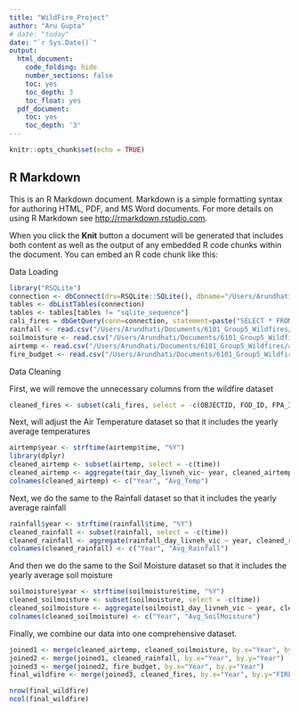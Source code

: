 ```yaml
---
title: "WildFire_Project"
author: "Aru Gupta"
# date: "today"
date: "`r Sys.Date()`"
output:
  html_document:
    code_folding: hide
    number_sections: false
    toc: yes
    toc_depth: 3
    toc_float: yes
  pdf_document:
    toc: yes
    toc_depth: '3'
---
```


```r
knitr::opts_chunk$set(echo = TRUE)
```

## R Markdown

This is an R Markdown document. Markdown is a simple formatting syntax for authoring HTML, PDF, and MS Word documents. For more details on using R Markdown see <http://rmarkdown.rstudio.com>.

When you click the **Knit** button a document will be generated that includes both content as well as the output of any embedded R code chunks within the document. You can embed an R code chunk like this:

Data Loading
```r
library("RSQLite")
connection <- dbConnect(drv=RSQLite::SQLite(), dbname="/Users/Arundhati/Documents/6101_Group5_Wildfires/wildfires_historic.sqlite")
tables <- dbListTables(connection)
tables <- tables[tables != "sqlite_sequence"]
cali_fires = dbGetQuery(conn=connection, statement=paste("SELECT * FROM 'Fires' WHERE STATE = 'CA'"))
rainfall <- read.csv("/Users/Arundhati/Documents/6101_Group5_Wildfires/rainfall_daily.csv")
soilmoisture <- read.csv("/Users/Arundhati/Documents/6101_Group5_Wildfires/soilmoisture_daily.csv")
airtemp <- read.csv("/Users/Arundhati/Documents/6101_Group5_Wildfires/airtemp_daily.csv")
fire_budget <- read.csv("/Users/Arundhati/Documents/6101_Group5_Wildfires/fire_suppression.csv")
```

Data Cleaning

First, we will remove the unnecessary columns from the wildfire dataset
```r
cleaned_fires <- subset(cali_fires, select = -c(OBJECTID, FOD_ID, FPA_ID, SOURCE_SYSTEM_TYPE, SOURCE_SYSTEM, NWCG_REPORTING_AGENCY, NWCG_REPORTING_UNIT_ID, NWCG_REPORTING_UNIT_NAME, SOURCE_REPORTING_UNIT, SOURCE_REPORTING_UNIT_NAME, LOCAL_FIRE_REPORT_ID, LOCAL_INCIDENT_ID, FIRE_CODE, ICS_209_INCIDENT_NUMBER, ICS_209_NAME, MTBS_ID, MTBS_FIRE_NAME, COMPLEX_NAME, OWNER_CODE, OWNER_DESCR, Shape, COUNTY, FIPS_CODE, FIPS_NAME, FIRE_NAME, DISCOVERY_DATE, DISCOVERY_DOY, DISCOVERY_TIME, CONT_DATE, CONT_DOY, CONT_TIME, LATITUDE, LONGITUDE))
```

Next, will adjust the Air Temperature dataset so that it includes the yearly average temperatures
```r
airtemp$year <- strftime(airtemp$time, "%Y")
library(dplyr)
cleaned_airtemp <- subset(airtemp, select = -c(time))
cleaned_airtemp <- aggregate(tair_day_livneh_vic~ year, cleaned_airtemp, mean)
colnames(cleaned_airtemp) <- c("Year", "Avg_Temp")
```

Next, we do the same to the Rainfall dataset so that it includes the yearly average rainfall
```r
rainfall$year <- strftime(rainfall$time, "%Y")
cleaned_rainfall <- subset(rainfall, select = -c(time))
cleaned_rainfall <- aggregate(rainfall_day_livneh_vic ~ year, cleaned_rainfall, mean)
colnames(cleaned_rainfall) <- c("Year", "Avg_Rainfall")
```

And then we do the same to the Soil Moisture dataset so that it includes the yearly average soil moisture
```r
soilmoisture$year <- strftime(soilmoisture$time, "%Y")
cleaned_soilmoisture <- subset(soilmoisture, select = -c(time))
cleaned_soilmoisture <- aggregate(soilmoist1_day_livneh_vic ~ year, cleaned_soilmoisture, mean)
colnames(cleaned_soilmoisture) <- c("Year", "Avg_SoilMoisture")
```

Finally, we combine our data into one comprehensive dataset.
```r
joined1 <- merge(cleaned_airtemp, cleaned_soilmoisture, by.x="Year", by.y="Year")
joined2 <- merge(joined1, cleaned_rainfall, by.x="Year", by.y="Year")
joined3 <- merge(joined2, fire_budget, by.x="Year", by.y="Year")
final_wildfire <- merge(joined3, cleaned_fires, by.x="Year", by.y="FIRE_YEAR")
```

```r
nrow(final_wildfire)
ncol(final_wildfire)
```